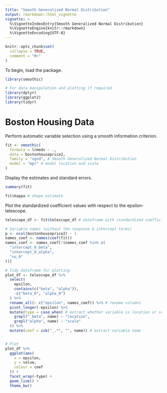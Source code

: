 ```yaml
---
title: "Smooth Generalized Normal Distribution"
output: rmarkdown::html_vignette
vignette: >
  %\VignetteIndexEntry{Smooth Generalized Normal Distribution}
  %\VignetteEngine{knitr::rmarkdown}
  %\VignetteEncoding{UTF-8}
---
```


```r
knitr::opts_chunk$set(
  collapse = TRUE,
  comment = "#>"
)
```

To begin, load the package.

```r
library(smoothic)

# For data manipulation and plotting if required
library(dplyr)
library(ggplot2)
library(tidyr)
```

# Boston Housing Data
Perform automatic variable selection using a smooth information criterion.

```r
fit <- smoothic(
  formula = lcmedv ~ .,
  data = bostonhouseprice2,
  family = "sgnd", # Smooth Generalized Normal Distribution
  model = "mpr" # model location and scale
)
```

Display the estimates and standard errors.
```r
summary(fit)

fit$kappa # shape estimate
```

Plot the standardized coefficient values with respect to the epsilon-telescope.
```r
telescope_df <- fit$telescope_df # dataframe with standardized coefficient values for each epsilon in the telescope

# Variable names (without the response & intercept terms)
p <- ncol(bostonhouseprice2) - 1
names_coef <- names(coef(fit))
names_coef <- names_coef[!(names_coef %in% c(
  "intercept_0_beta",
  "intercept_0_alpha",
  "nu_0"
))]

# Tidy dataframe for plotting
plot_df <- telescope_df %>%
  select(
    epsilon,
    contains(c("beta", "alpha")),
    -c("beta_0", "alpha_0")
  ) %>%
  rename_all(~ c("epsilon", names_coef)) %>% # rename columns
  pivot_longer(-epsilon) %>%
  mutate(type = case_when( # extract whether variable is location or scale
    grepl("_beta", name) ~ "location",
    grepl("alpha", name) ~ "scale"
  )) %>%
  mutate(coef = sub("_.*", "", name)) # extract variable name


# Plot
plot_df %>%
  ggplot(aes(
    x = epsilon,
    y = value,
    colour = coef
  )) +
  facet_wrap(~type) +
  geom_line() +
  theme_bw()
```
